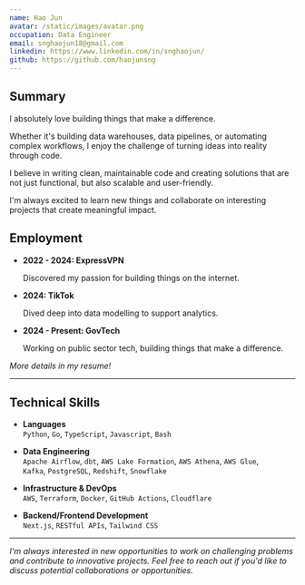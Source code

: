 ```yaml
---
name: Hao Jun
avatar: /static/images/avatar.png
occupation: Data Engineer
email: snghaojun18@gmail.com
linkedin: https://www.linkedin.com/in/snghaojun/
github: https://github.com/haojunsng
---
```


## Summary

I absolutely love building things that make a difference.

Whether it's building data warehouses, data pipelines, or automating complex workflows, I enjoy the challenge of turning ideas into reality through code.

I believe in writing clean, maintainable code and creating solutions that are not just functional, but also scalable and user-friendly.

I'm always excited to learn new things and collaborate on interesting projects that create meaningful impact.

## Employment

- **2022 - 2024: ExpressVPN**

  Discovered my passion for building things on the internet.

- **2024: TikTok**

  Dived deep into data modelling to support analytics.

- **2024 - Present: GovTech**

  Working on public sector tech, building things that make a difference.

_More details in my resume!_

---

## Technical Skills

- **Languages**  
  `Python`, `Go`, `TypeScript`, `Javascript`, `Bash`

- **Data Engineering**  
  `Apache Airflow`, `dbt`, `AWS Lake Formation`, `AWS Athena`, `AWS Glue`,  
  `Kafka`, `PostgreSQL`, `Redshift`, `Snowflake`

- **Infrastructure & DevOps**  
  `AWS`, `Terraform`, `Docker`, `GitHub Actions`, `Cloudflare`

- **Backend/Frontend Development**  
  `Next.js`, `RESTful APIs`, `Tailwind CSS`

---

_I'm always interested in new opportunities to work on challenging problems and contribute to innovative projects. Feel free to reach out if you'd like to discuss potential collaborations or opportunities._
